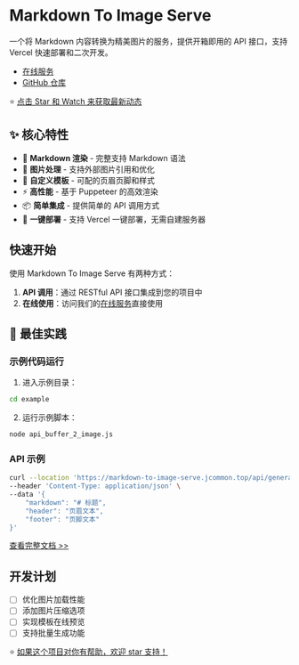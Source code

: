 # Markdown To Image Serve

一个将 Markdown 内容转换为精美图片的服务，提供开箱即用的 API 接口，支持 Vercel 快速部署和二次开发。

- [在线服务](https://markdown-to-image-serve.jcommon.top)
- [GitHub 仓库](https://github.com/wxingheng/markdown-to-image-serve)

⭐ [点击 Star 和 Watch 来获取最新动态](https://github.com/wxingheng/markdown-to-image-serve)

## ✨ 核心特性

- 🎯 **Markdown 渲染** - 完整支持 Markdown 语法
- 🔄 **图片处理** - 支持外部图片引用和优化
- 🎨 **自定义模板** - 可配的页眉页脚和样式
- ⚡️ **高性能** - 基于 Puppeteer 的高效渲染
- 📦 **简单集成** - 提供简单的 API 调用方式
- 🚀 **一键部署** - 支持 Vercel 一键部署，无需自建服务器

## 快速开始

使用 Markdown To Image Serve 有两种方式：

1. **API 调用**：通过 RESTful API 接口集成到您的项目中
2. **在线使用**：访问我们的[在线服务](https://markdown-to-image-serve.jcommon.top)直接使用

## 🚀 最佳实践

### 示例代码运行
1. 进入示例目录：
```bash
cd example
```

2. 运行示例脚本：
```bash
node api_buffer_2_image.js
```

### API 示例

```bash
curl --location 'https://markdown-to-image-serve.jcommon.top/api/generatePoster' \
--header 'Content-Type: application/json' \
--data '{
    "markdown": "# 标题",
    "header": "页眉文本",
    "footer": "页脚文本"
}'
```

[查看完整文档 >>](https://github.com/wxingheng/markdown-to-image-serve)

## 开发计划

- [ ] 优化图片加载性能
- [ ] 添加图片压缩选项
- [ ] 实现模板在线预览
- [ ] 支持批量生成功能

⭐ [如果这个项目对你有帮助，欢迎 star 支持！](https://github.com/wxingheng/markdown-to-image-serve)
